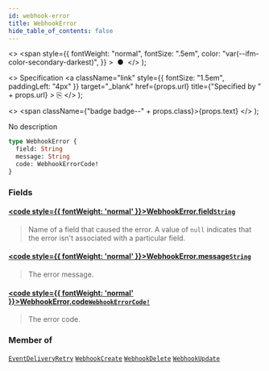 ```yaml
---
id: webhook-error
title: WebhookError
hide_table_of_contents: false
---
```


  <>
    <span
      style={{
        fontWeight: "normal",
        fontSize: ".5em",
        color: "var(--ifm-color-secondary-darkest)",
      }}
    >
      &nbsp;●&nbsp;
    </span>
  </>
);

  <>
    Specification
    <a
      className="link"
      style={{ fontSize: "1.5em", paddingLeft: "4px" }}
      target="\_blank"
      href={props.url}
      title={"Specified by " + props.url}
    >
      ⎘
    </a>
  </>
);

  <>
    <span className={"badge badge--" + props.class}>{props.text}</span>
  </>
);

No description

```graphql
type WebhookError {
  field: String
  message: String
  code: WebhookErrorCode!
}
```

### Fields

#### [<code style={{ fontWeight: 'normal' }}>WebhookError.<b>field</b></code>](#)<Bullet />[`String`](../../../storefront/miscellaneous/scalars/string) <Badge class="secondary" text="scalar"/>

> Name of a field that caused the error. A value of `null` indicates that the error isn't associated with a particular field.

#### [<code style={{ fontWeight: 'normal' }}>WebhookError.<b>message</b></code>](#)<Bullet />[`String`](../../../storefront/miscellaneous/scalars/string) <Badge class="secondary" text="scalar"/>

> The error message.

#### [<code style={{ fontWeight: 'normal' }}>WebhookError.<b>code</b></code>](#)<Bullet />[`WebhookErrorCode!`](../../../storefront/webhooks/enums/webhook-error-code) <Badge class="secondary" text="non-null"/> <Badge class="secondary" text="enum"/>

> The error code.

### Member of

[`EventDeliveryRetry`](../../../storefront/webhooks/objects/event-delivery-retry) <Badge class="secondary" text="object"/><Bullet />[`WebhookCreate`](../../../storefront/webhooks/objects/webhook-create) <Badge class="secondary" text="object"/><Bullet />[`WebhookDelete`](../../../storefront/webhooks/objects/webhook-delete) <Badge class="secondary" text="object"/><Bullet />[`WebhookUpdate`](../../../storefront/webhooks/objects/webhook-update) <Badge class="secondary" text="object"/>
